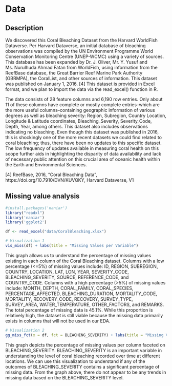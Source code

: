# Data

## Description

We discovered this Coral Bleaching Dataset from the Harvard WorldFish Dataverse. Per Harvard Dataverse, an initial database of bleaching observations was compiled by the UN Environment Programme World Conservation Monitoring Centre (UNEP-WCMC) using a variety of sources. This database has been expanded by Dr. J. Oliver, Mr. Y. Yusuf and Ms. Nurulhuda Ahmad Fatan from WorldFish, using information from the ReefBase database, the Great Barrier Reef Marine Park Authority (GBRMPA), the CoralList, and other sources of information. This dataset was published on January 1, 2016. [4] This dataset is provided in Excel format, and we plan to import the data via the read_excel() function in R.

The data consists of 28 feature columns and 6,190 row entries. Only about 11 of these columns have complete or mostly complete entries–which are the more useful columns–containing geographic information of various degrees as well as bleaching severity: Region, Subregion, Country Location, Longitude & Latitude coordinates, Bleaching_Severity, Severity_Code, Depth, Year, among others. This dataset also includes observations indicating no bleaching. Even though this dataset was published in 2016, this is shockingly one of the more recent datasets we could find related to coral bleaching; thus, there have been no updates to this specific dataset. The low frequency of updates available in measuring coral health on this scope further aids in highlighting the disparity of data availability and lack of necessary public attention on this crucial area of oceanic health within the Earth and Environmental Sciences.

[4] ReefBase, 2016, "Coral Bleaching Data", https://doi.org/10.7910/DVN/KUVQKY, Harvard Dataverse, V1



## Missing value analysis
```r
#install.packages('naniar')
library("readxl")
library('naniar')
library('ggplot2')

df <- read_excel("data/CoralBleaching.xlsx")
```

```r
# Visualization 1
vis_miss(df) + labs(title = "Missing Values per Variable")
```

This graph allows us to understand the percentage of missing values existing in each column of the Coral Bleaching dataset. Columns with a low percentage (<=5%) of missing values include: ID, REGION, SUBREGION, COUNTRY, LOCATION, LAT, LON, YEAR, SEVERITY_CODE, BLEACHING_SEVERITY, SOURCE, REFERENCE_CODE, and COUNTRY_CODE. Columns with a high percentage (>5%) of missing values include: MONTH, DEPTH, CORAL_FAMILY, CORAL_SPECIES, PERCENTAGE_AFFECTED, BLEACHING_DURATION, MORTALITY_CODE, MORTALITY, RECOVERY_CODE, RECOVERY, SURVEY_TYPE, SURVEY_AREA, WATER_TEMPERATURE, OTHER_FACTORS, and REMARKS. 
The total percentage of missing data is 45.1%. While this proportion is relatively high, the dataset is still viable because the missing data primarily exists in columns that will not be used in our EDA.

```r
# Visualization 2
gg_miss_fct(x = df, fct = BLEACHING_SEVERITY) + labs(title = "Missing Values Faceted on Bleaching Severity")
```
This graph depicts the percentage of missing values per column faceted on BLEACHING_SEVERITY. BLEACHING_SEVERITY is an important variable in understanding the level of coral bleaching recorded over time at different locations. We can use this visualization to understand if any of the outcomes of BLEACHING_SEVERITY contains a significant percentage of missing data. From the graph above, there do not appear to be any trends in missing data based on the BLEACHING_SEVERITY level.
